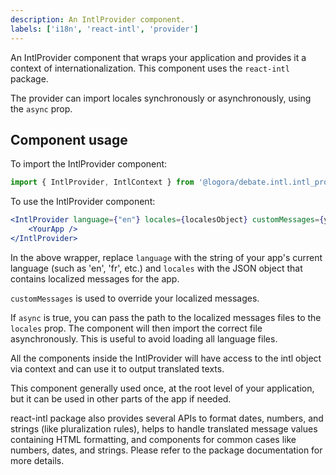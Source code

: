 ```yaml
---
description: An IntlProvider component.
labels: ['i18n', 'react-intl', 'provider']
---
```


An IntlProvider component that wraps your application and provides it a context of internationalization. 
This component uses the `react-intl` package.

The provider can import locales synchronously or asynchronously, using the `async` prop.

## Component usage

To import the IntlProvider component:

```jsx
import { IntlProvider, IntlContext } from '@logora/debate.intl.intl_provider';
```

To use the IntlProvider component:

```jsx
<IntlProvider language={"en"} locales={localesObject} customMessages={yourMessages}>
    <YourApp />
</IntlProvider>
```

In the above wrapper, replace `language` with the string of your app's current language (such as 'en', 'fr', etc.) and `locales` with the JSON object that contains localized messages for the app.

`customMessages` is used to override your localized messages.

If `async` is true, you can pass the path to the localized messages files to the `locales` prop. The component will then import the correct file asynchronously. This is useful to avoid loading all language files.

All the components inside the IntlProvider will have access to the intl object via context and can use it to output translated texts.

This component generally used once, at the root level of your application, but it can be used in other parts of the app if needed.

react-intl package also provides several APIs to format dates, numbers, and strings (like pluralization rules), helps to handle translated message values containing HTML formatting, and components for common cases like numbers, dates, and strings. Please refer to the package documentation for more details.
